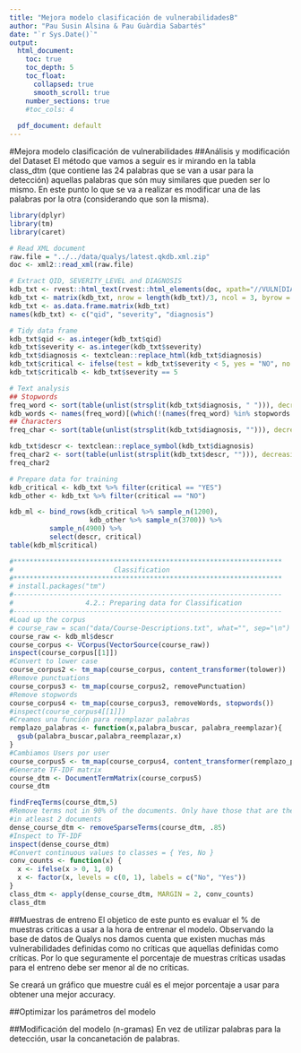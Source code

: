 ```yaml
---
title: "Mejora modelo clasificación de vulnerabilidadesB"
author: "Pau Susin Alsina & Pau Guàrdia Sabartés"
date: "`r Sys.Date()`"
output:
  html_document: 
    toc: true
    toc_depth: 5
    toc_float:
      collapsed: true
      smooth_scroll: true
    number_sections: true
    #toc_cols: 4
    
  pdf_document: default
---
```


#Mejora modelo clasificación de vulnerabilidades
##Análisis y modificación del Dataset
El método que vamos a seguir es ir mirando en la tabla class_dtm (que contiene las 24 palabras que se van a usar para la detección) aquellas palabras que són muy similares que pueden ser lo mismo.
En este punto lo que se va a realizar es modificar una de las palabras por la otra (considerando que son la misma).

```r
library(dplyr)
library(tm)
library(caret)

# Read XML document
raw.file = "../../data/qualys/latest.qkdb.xml.zip"
doc <- xml2::read_xml(raw.file)

# Extract QID, SEVERITY_LEVEL and DIAGNOSIS
kdb_txt <- rvest::html_text(rvest::html_elements(doc, xpath="//VULN[DIAGNOSIS]/*[self::QID or self::SEVERITY_LEVEL or self::DIAGNOSIS]"))
kdb_txt <- matrix(kdb_txt, nrow = length(kdb_txt)/3, ncol = 3, byrow = TRUE)
kdb_txt <- as.data.frame.matrix(kdb_txt)
names(kdb_txt) <- c("qid", "severity", "diagnosis")

# Tidy data frame
kdb_txt$qid <- as.integer(kdb_txt$qid)
kdb_txt$severity <- as.integer(kdb_txt$severity)
kdb_txt$diagnosis <- textclean::replace_html(kdb_txt$diagnosis)
kdb_txt$critical <- ifelse(test = kdb_txt$severity < 5, yes = "NO", no = "YES")
kdb_txt$criticalb <- kdb_txt$severity == 5

# Text analysis
## Stopwords
freq_word <- sort(table(unlist(strsplit(kdb_txt$diagnosis, " "))), decreasing = TRUE)
kdb_words <- names(freq_word)[(which(!(names(freq_word) %in% stopwords::stopwords())))]
## Characters
freq_char <- sort(table(unlist(strsplit(kdb_txt$diagnosis, ""))), decreasing = TRUE)

kdb_txt$descr <- textclean::replace_symbol(kdb_txt$diagnosis)
freq_char2 <- sort(table(unlist(strsplit(kdb_txt$descr, ""))), decreasing = TRUE)
freq_char2

# Prepare data for training
kdb_critical <- kdb_txt %>% filter(critical == "YES")
kdb_other <- kdb_txt %>% filter(critical == "NO")

kdb_ml <- bind_rows(kdb_critical %>% sample_n(1200),
                    kdb_other %>% sample_n(3700)) %>%
          sample_n(4900) %>%
          select(descr, critical)
table(kdb_ml$critical)

#*******************************************************************
#                         Classification
#*******************************************************************
# install.packages("tm")
#-------------------------------------------------------------------
#                  4.2.: Preparing data for Classification
#-------------------------------------------------------------------
#Load up the corpus
# course_raw = scan("data/Course-Descriptions.txt", what="", sep="\n")
course_raw <- kdb_ml$descr
course_corpus <- VCorpus(VectorSource(course_raw))
inspect(course_corpus[[1]])
#Convert to lower case
course_corpus2 <- tm_map(course_corpus, content_transformer(tolower))
#Remove punctuations
course_corpus3 <- tm_map(course_corpus2, removePunctuation)
#Remove stopwords
course_corpus4 <- tm_map(course_corpus3, removeWords, stopwords())
#inspect(course_corpus4[[1]])
#Creamos una función para reemplazar palabras
remplazo_palabras <- function(x,palabra_buscar, palabra_reemplazar){
  gsub(palabra_buscar,palabra_reemplazar,x)
}
#Cambiamos Users por user
course_corpus5 <- tm_map(course_corpus4, content_transformer(remplazo_palabras),palabra_buscar="users",palabra_reemplazar="user")
#Generate TF-IDF matrix
course_dtm <- DocumentTermMatrix(course_corpus5)
course_dtm

findFreqTerms(course_dtm,5)
#Remove terms not in 90% of the documents. Only have those that are there
#in atleast 2 documents
dense_course_dtm <- removeSparseTerms(course_dtm, .85)
#Inspect to TF-IDF
inspect(dense_course_dtm)
#Convert continuous values to classes = { Yes, No }
conv_counts <- function(x) {
  x <- ifelse(x > 0, 1, 0)
  x <- factor(x, levels = c(0, 1), labels = c("No", "Yes"))
}
class_dtm <- apply(dense_course_dtm, MARGIN = 2, conv_counts)
class_dtm
```


##Muestras de entreno
El objetico de este punto es evaluar el % de muestras criticas a usar a la hora de entrenar el modelo.
Observando la base de datos de Qualys nos damos cuenta que existen muchas más vulnerabilidades definidas como no críticas que aquellas definidas como críticas. Por lo que seguramente el porcentaje de muestras críticas usadas para el entreno debe ser menor al de no críticas.

Se creará un gráfico que muestre cuál es el mejor porcentaje a usar para obtener una mejor accuracy.


##Optimizar los parámetros del modelo

##Modificación del modelo (n-gramas)
En vez de utilizar palabras para la detección, usar la concanetación de palabras.